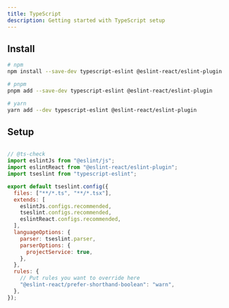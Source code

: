 ```yaml
---
title: TypeScript
description: Getting started with TypeScript setup
---
```


## Install

```sh copy title="Terminal"
# npm
npm install --save-dev typescript-eslint @eslint-react/eslint-plugin

# pnpm
pnpm add --save-dev typescript-eslint @eslint-react/eslint-plugin

# yarn
yarn add --dev typescript-eslint @eslint-react/eslint-plugin
```

## Setup

```js title="eslint.config.js"

// @ts-check
import eslintJs from "@eslint/js";
import eslintReact from "@eslint-react/eslint-plugin";
import tseslint from "typescript-eslint";

export default tseslint.config({
  files: ["**/*.ts", "**/*.tsx"],
  extends: [
    eslintJs.configs.recommended,
    tseslint.configs.recommended,
    eslintReact.configs.recommended,
  ],
  languageOptions: {
    parser: tseslint.parser,
    parserOptions: {
      projectService: true,
    },
  },
  rules: {
    // Put rules you want to override here
    "@eslint-react/prefer-shorthand-boolean": "warn",
  },
});
```
